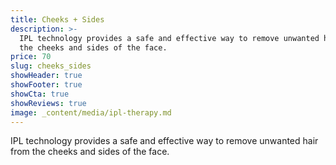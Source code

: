 ```yaml
---
title: Cheeks + Sides
description: >-
  IPL technology provides a safe and effective way to remove unwanted hair from
  the cheeks and sides of the face.
price: 70
slug: cheeks_sides
showHeader: true
showFooter: true
showCta: true
showReviews: true
image: _content/media/ipl-therapy.md
---
```


IPL technology provides a safe and effective way to remove unwanted hair from the cheeks and sides of the face.
